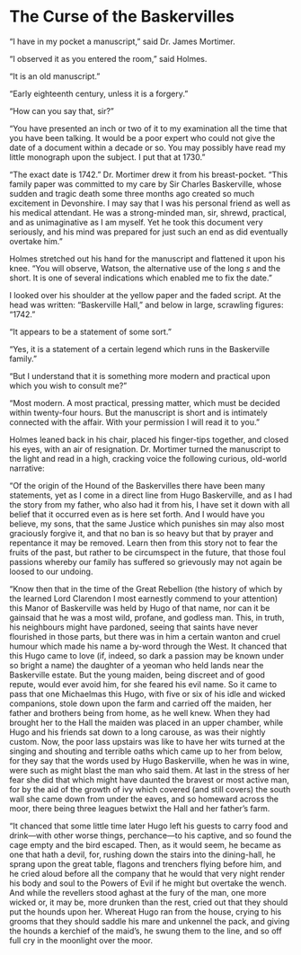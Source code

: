 # The Curse of the Baskervilles

“I have in my pocket a manuscript,” said Dr. James Mortimer.

“I observed it as you entered the room,” said Holmes.

“It is an old manuscript.”

“Early eighteenth century, unless it is a forgery.”

“How can you say that, sir?”

“You have presented an inch or two of it to my examination all
      the time that you have been talking. It would be a poor expert
      who could not give the date of a document within a decade or so.
      You may possibly have read my little monograph upon the subject.
      I put that at 1730.”

“The exact date is 1742.” Dr. Mortimer drew it from his
      breast-pocket. “This family paper was committed to my care by Sir
      Charles Baskerville, whose sudden and tragic death some three
      months ago created so much excitement in Devonshire. I may say
      that I was his personal friend as well as his medical attendant.
      He was a strong-minded man, sir, shrewd, practical, and as
      unimaginative as I am myself. Yet he took this document very
      seriously, and his mind was prepared for just such an end as did
      eventually overtake him.”

Holmes stretched out his hand for the manuscript and flattened it
      upon his knee. “You will observe, Watson, the alternative use of
      the long _s_ and the short. It is one of several indications
      which enabled me to fix the date.”

I looked over his shoulder at the yellow paper and the faded
      script. At the head was written: “Baskerville Hall,” and below in
      large, scrawling figures: “1742.”

“It appears to be a statement of some sort.”

“Yes, it is a statement of a certain legend which runs in the
      Baskerville family.”

“But I understand that it is something more modern and practical
      upon which you wish to consult me?”

“Most modern. A most practical, pressing matter, which must be
      decided within twenty-four hours. But the manuscript is short and
      is intimately connected with the affair. With your permission I
      will read it to you.”

Holmes leaned back in his chair, placed his finger-tips together,
      and closed his eyes, with an air of resignation. Dr. Mortimer
      turned the manuscript to the light and read in a high, cracking
      voice the following curious, old-world narrative:

“Of the origin of the Hound of the Baskervilles there have been
        many statements, yet as I come in a direct line from Hugo
        Baskerville, and as I had the story from my father, who also
        had it from his, I have set it down with all belief that it
        occurred even as is here set forth. And I would have you
        believe, my sons, that the same Justice which punishes sin may
        also most graciously forgive it, and that no ban is so heavy
        but that by prayer and repentance it may be removed.  Learn
        then from this story not to fear the fruits of the past, but
        rather to be circumspect in the future, that those foul
        passions whereby our family has suffered so grievously may not
        again be loosed to our undoing.

“Know then that in the time of the Great Rebellion (the
history of which by the learned Lord Clarendon I most
            earnestly commend to your attention) this Manor of
            Baskerville was held by Hugo of that name, nor can it be
            gainsaid that he was a most wild, profane, and godless man.
             This, in truth, his neighbours might have pardoned, seeing
            that saints have never flourished in those parts, but there
            was in him a certain wanton and cruel humour which made his
            name a by-word through the West.  It chanced that this Hugo
            came to love (if, indeed, so dark a passion may be known
            under so bright a name) the daughter of a yeoman who held
            lands near the Baskerville estate. But the young maiden,
            being discreet and of good repute, would ever avoid him,
            for she feared his evil name.  So it came to pass that one
            Michaelmas this Hugo, with five or six of his idle and
            wicked companions, stole down upon the farm and carried off
            the maiden, her father and brothers being from home, as he
            well knew.  When they had brought her to the Hall the
            maiden was placed in an upper chamber, while Hugo and his
            friends sat down to a long carouse, as was their nightly
            custom.  Now, the poor lass upstairs was like to have her
            wits turned at the singing and shouting and terrible oaths
            which came up to her from below, for they say that the
            words used by Hugo Baskerville, when he was in wine, were
            such as might blast the man who said them.  At last in the
            stress of her fear she did that which might have daunted
            the bravest or most active man, for by the aid of the
            growth of ivy which covered (and still covers) the south
            wall she came down from under the eaves, and so homeward
            across the moor, there being three leagues betwixt the Hall
            and her father’s farm.

“It chanced that some little time later Hugo left his
            guests to carry food and drink—with other worse things,
            perchance—to his captive, and so found the cage empty and
            the bird escaped.  Then, as it would seem, he became as one
            that hath a devil, for, rushing down the stairs into the
            dining-hall, he sprang upon the great table, flagons and
            trenchers flying before him, and he cried aloud before all
            the company that he would that very night render his body
            and soul to the Powers of Evil if he might but overtake the
            wench.  And while the revellers stood aghast at the fury of
            the man, one more wicked or, it may be, more drunken than
            the rest, cried out that they should put the hounds upon
            her.  Whereat Hugo ran from the house, crying to his grooms
            that they should saddle his mare and unkennel the pack, and
            giving the hounds a kerchief of the maid’s, he swung them
            to the line, and so off full cry in the moonlight over the
            moor.
